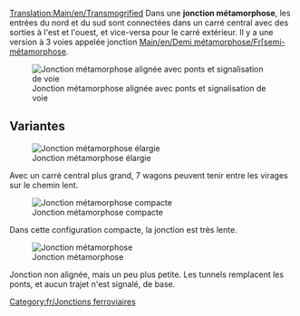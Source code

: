 [[Translation:Main/en/Transmogrified]]{{fr/Menu de Croisements}}
Dans une '''jonction métamorphose''', les entrées du nord et du sud sont connectées dans un carré central avec des sorties à l'est et l'ouest, et vice-versa pour le carré extérieur. Il y a une version à 3 voies appelée jonction [[Main/en/Demi métamorphose/Fr[semi-métamorphose]].

[[File:en/Transmogrified.aligned.png|frame|none|Jonction métamorphose alignée avec ponts et signalisation de voie]]

{{Template:Critère de jonction/Fr|Modéré|2|0|1|0|0|1|0|1|0|0|0||Les trains en panne n'affectent qu'une voie.|

* Distance inter-signaux maximale: 6
* Cases minimales entre deux virages: 5 (diagonale)
* Zone: 12 x 12 (50 cases en plus)

}}

==Variantes==

[[File:en/Ttd.transmogrified.large.png|frame|none|Jonction métamorphose élargie]]

Avec un carré central plus grand, 7 wagons peuvent tenir entre les virages sur le chemin lent.

[[File:en/Ttd.transmogrified.compact.png|frame|none|Jonction métamorphose compacte]]

Dans cette configuration compacte, la jonction est très lente.

[[File:en/Ttd.transmogrified.deblock.png|frame|none|Jonction métamorphose]]

Jonction non alignée, mais un peu plus petite. Les tunnels remplacent les ponts, et aucun trajet n'est signalé, de base.

[[Category:fr/Jonctions ferroviaires]]